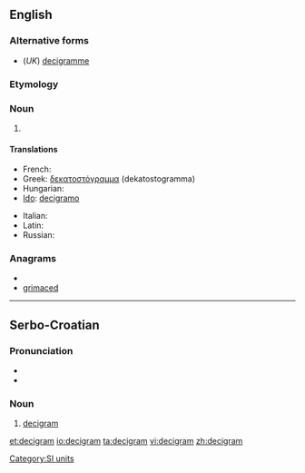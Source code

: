 ==English==

===Alternative forms===
* (''UK'') [[decigramme]]

===Etymology===
{{prefix|deci|gram}}

===Noun===
{{en-noun}}

# {{SI-unit|deci|gram|mass}}

====Translations====
{{trans-top|metric measurement}}
* French: {{t+|fr|décigramme}}
* Greek: [[δεκατοστόγραμμα]] (dekatostogramma)
* Hungarian: {{t-|hu|decigramm}}
* [[Ido]]: [[decigramo]]
{{trans-mid}}
* Italian: {{t-|it|decigrammo|m}}
* Latin: {{t-|la|decigramma}}
* Russian: {{t+|ru|дециграмм|m|tr=detsigrámm}}
{{trans-bottom}}

===Anagrams===
* {{alphagram|acdegimr}}
* [[grimaced#English|grimaced]]

[[Category:SI units]]

----

==Serbo-Croatian==

===Pronunciation===
* {{IPA|/dětsiɡram/|lang=sh}}
* {{hyphenation|de|cig|ram}}

===Noun===
{{sh-noun|g=m|head=dècigram|r|дециграм|дѐциграм}}

# [[#English|decigram]]

[[et:decigram]]
[[io:decigram]]
[[ta:decigram]]
[[vi:decigram]]
[[zh:decigram]]